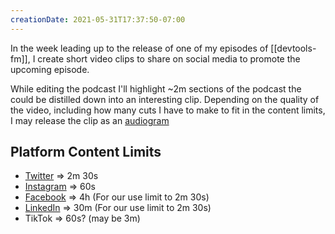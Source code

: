 ```yaml
---
creationDate: 2021-05-31T17:37:50-07:00
---
```


<PostHeader slug="podcast-social-clips" />

In the week leading up to the release of one of my episodes of [[devtools-fm]], I create short video clips to share on social media to promote the upcoming episode.

While editing the podcast I'll highlight ~2m sections of the podcast the could be distilled down into an interesting clip. Depending on the quality of the video, including how many cuts I have to make to fit in the content limits, I may release the clip as an [audiogram](https://help.descript.com/hc/en-us/articles/360042638351-Audiograms)

## Platform Content Limits

- [Twitter](https://help.twitter.com/en/using-twitter/twitter-videos) => 2m 30s
- [Instagram](https://help.instagram.com/270963803047681) => 60s
- [Facebook](https://www.facebook.com/formedia/solutions/video) => 4h (For our use limit to 2m 30s)
- [LinkedIn](https://blog.hootsuite.com/linkedin-video/) => 30m (For our use limit to 2m 30s)
- TikTok => 60s? (may be 3m)
